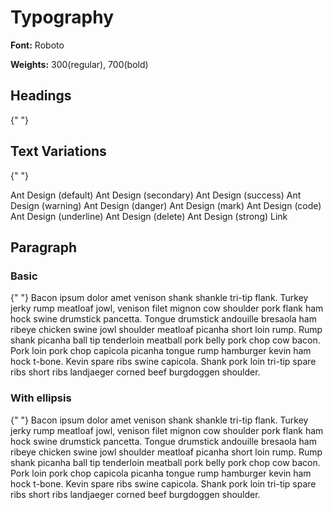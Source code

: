 

<Meta title="Design System/Typography" />

# Typography

**Font:** Roboto

**Weights:** 300(regular), 700(bold)

## Headings

{" "}
<Canvas>
  <div style={{ display: "flex", flexDirection: "column" }}>
    <Title>h1. Ant Design</Title>
    <Title level={2}>h2. Ant Design</Title>
    <Title level={3}>h3. Ant Design</Title>
    <Title level={4}>h4. Ant Design</Title>
    <Title level={5}>h5. Ant Design</Title>
  </div>
</Canvas>

## Text Variations

{" "}
<Canvas>
  <div style={{ display: "flex", flexDirection: "column" }}>
    <Text>Ant Design (default)</Text>
    <Text type="secondary">Ant Design (secondary)</Text>
    <Text type="success">Ant Design (success)</Text>
    <Text type="warning">Ant Design (warning)</Text>
    <Text type="danger">Ant Design (danger)</Text>
    <Text mark>Ant Design (mark)</Text>
    <Text code>Ant Design (code)</Text>
    <Text underline>Ant Design (underline)</Text>
    <Text delete>Ant Design (delete)</Text>
    <Text strong>Ant Design (strong)</Text>
    <Link>Link</Link>
  </div>
</Canvas>

## Paragraph

### Basic

{" "}
<Canvas>
  <Paragraph>
    Bacon ipsum dolor amet venison shank shankle tri-tip flank. Turkey jerky
    rump meatloaf jowl, venison filet mignon cow shoulder pork flank ham hock
    swine drumstick pancetta. Tongue drumstick andouille bresaola ham ribeye
    chicken swine jowl shoulder meatloaf picanha short loin rump. Rump shank
    picanha ball tip tenderloin meatball pork belly pork chop cow bacon. Pork
    loin pork chop capicola picanha tongue rump hamburger kevin ham hock t-bone.
    Kevin spare ribs swine capicola. Shank pork loin tri-tip spare ribs short
    ribs landjaeger corned beef burgdoggen shoulder.
  </Paragraph>
</Canvas>

### With ellipsis

{" "}
<Canvas>
  <Paragraph ellipsis={6}>
    Bacon ipsum dolor amet venison shank shankle tri-tip flank. Turkey jerky
    rump meatloaf jowl, venison filet mignon cow shoulder pork flank ham hock
    swine drumstick pancetta. Tongue drumstick andouille bresaola ham ribeye
    chicken swine jowl shoulder meatloaf picanha short loin rump. Rump shank
    picanha ball tip tenderloin meatball pork belly pork chop cow bacon. Pork
    loin pork chop capicola picanha tongue rump hamburger kevin ham hock t-bone.
    Kevin spare ribs swine capicola. Shank pork loin tri-tip spare ribs short
    ribs landjaeger corned beef burgdoggen shoulder.
  </Paragraph>
</Canvas>
